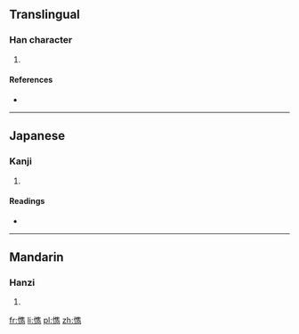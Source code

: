 ==Translingual==

===Han character===
{{Han char|rn=61|rad=心|as=13|sn=16|four=|canj=心人土尸 (POGS)}}

# {{defn|Han|sort=心13}}

====References====
* {{Han ref|kx=0406.050|dkj=11338|dj=0747.040|hdz=42355.040|uh=61CF|ud=25039}}

----

==Japanese==

===Kanji===
{{ja-kanji|grade=|rs=心13}}

# {{defn|lang=ja|sort=心13}}

====Readings====
* {{ja-readings|on=[[しゅん]] (shun)|kun=[[さとい]] (satoi)}}

----

==Mandarin==

===Hanzi===
{{cmn-hanzi|pin=[[jùn]] ([[jun4]])|wg=chün<sup>4</sup>}}

# {{defn|lang=cmn|sort=心13}}

[[fr:懏]]
[[li:懏]]
[[pl:懏]]
[[zh:懏]]